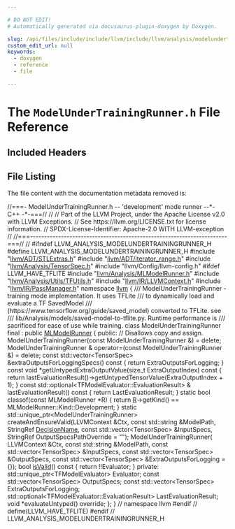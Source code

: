 ```yaml
---

# DO NOT EDIT!
# Automatically generated via docusaurus-plugin-doxygen by Doxygen.

slug: /api/files/include/include/llvm/include/llvm/analysis/modelundertrainingrunner-h
custom_edit_url: null
keywords:
  - doxygen
  - reference
  - file

---
```





# The `ModelUnderTrainingRunner.h` File Reference

<DoxygenPage pluginConfig={pluginConfig}>



## Included Headers

<IncludesList>
<IncludesListItem
  filePath="llvm/ADT/STLExtras.h"
  permalink="/docs/api/files/include/include/llvm/include/llvm/adt/stlextras-h"
  isLocal="true" />
<IncludesListItem
  filePath="llvm/ADT/iterator_range.h"
  permalink="/docs/api/files/include/include/llvm/include/llvm/adt/iterator-range-h"
  isLocal="true" />
<IncludesListItem
  filePath="llvm/Analysis/TensorSpec.h"
  permalink="/docs/api/files/include/include/llvm/include/llvm/analysis/tensorspec-h"
  isLocal="true" />
<IncludesListItem
  filePath="llvm/Config/llvm-config.h"
  permalink=""
  isLocal="true" />
</IncludesList>


## File Listing

The file content with the documentation metadata removed is:

<ProgramListing>

<Link id="l00001" /><CodeLine lineNumber="1"><span class="doxyHighlightComment">//===- ModelUnderTrainingRunner.h -- &#39;development&#39; mode runner --&#42;- C++ -&#42;-===//</span></CodeLine>
<Link id="l00002" /><CodeLine lineNumber="2"><span class="doxyHighlightComment">//</span></CodeLine>
<Link id="l00003" /><CodeLine lineNumber="3"><span class="doxyHighlightComment">// Part of the LLVM Project, under the Apache License v2.0 with LLVM Exceptions.</span></CodeLine>
<Link id="l00004" /><CodeLine lineNumber="4"><span class="doxyHighlightComment">// See https://llvm.org/LICENSE.txt for license information.</span></CodeLine>
<Link id="l00005" /><CodeLine lineNumber="5"><span class="doxyHighlightComment">// SPDX-License-Identifier: Apache-2.0 WITH LLVM-exception</span></CodeLine>
<Link id="l00006" /><CodeLine lineNumber="6"><span class="doxyHighlightComment">//</span></CodeLine>
<Link id="l00007" /><CodeLine lineNumber="7"><span class="doxyHighlightComment">//===----------------------------------------------------------------------===//</span></CodeLine>
<Link id="l00008" /><CodeLine lineNumber="8"><span class="doxyHighlightComment">//</span></CodeLine>
<Link id="l00009" /><CodeLine lineNumber="9"></CodeLine>
<Link id="l00010" /><CodeLine lineNumber="10"><span class="doxyHighlightPreprocessor">#ifndef LLVM&#95;ANALYSIS&#95;MODELUNDERTRAININGRUNNER&#95;H</span></CodeLine>
<Link id="l00011" /><CodeLine lineNumber="11"><span class="doxyHighlightPreprocessor">#define LLVM&#95;ANALYSIS&#95;MODELUNDERTRAININGRUNNER&#95;H</span></CodeLine>
<Link id="l00012" /><CodeLine lineNumber="12"></CodeLine>
<Link id="l00013" /><CodeLine lineNumber="13"><span class="doxyHighlightPreprocessor">#include &quot;<a href="/docs/api/files/include/include/llvm/include/llvm/adt/stlextras-h">llvm/ADT/STLExtras.h</a>&quot;</span></CodeLine>
<Link id="l00014" /><CodeLine lineNumber="14"><span class="doxyHighlightPreprocessor">#include &quot;<a href="/docs/api/files/include/include/llvm/include/llvm/adt/iterator-range-h">llvm/ADT/iterator&#95;range.h</a>&quot;</span></CodeLine>
<Link id="l00015" /><CodeLine lineNumber="15"><span class="doxyHighlightPreprocessor">#include &quot;<a href="/docs/api/files/include/include/llvm/include/llvm/analysis/tensorspec-h">llvm/Analysis/TensorSpec.h</a>&quot;</span></CodeLine>
<Link id="l00016" /><CodeLine lineNumber="16"><span class="doxyHighlightPreprocessor">#include &quot;llvm/Config/llvm-config.h&quot;</span></CodeLine>
<Link id="l00017" /><CodeLine lineNumber="17"></CodeLine>
<Link id="l00018" /><CodeLine lineNumber="18"><span class="doxyHighlightPreprocessor">#ifdef LLVM&#95;HAVE&#95;TFLITE</span></CodeLine>
<Link id="l00019" /><CodeLine lineNumber="19"><span class="doxyHighlightPreprocessor">#include &quot;<a href="/docs/api/files/include/include/llvm/include/llvm/analysis/mlmodelrunner-h">llvm/Analysis/MLModelRunner.h</a>&quot;</span></CodeLine>
<Link id="l00020" /><CodeLine lineNumber="20"><span class="doxyHighlightPreprocessor">#include &quot;<a href="/docs/api/files/include/include/llvm/include/llvm/analysis/include/llvm/analysis/utils/tfutils-h">llvm/Analysis/Utils/TFUtils.h</a>&quot;</span></CodeLine>
<Link id="l00021" /><CodeLine lineNumber="21"><span class="doxyHighlightPreprocessor">#include &quot;<a href="/docs/api/files/include/include/llvm/include/llvm/ir/llvmcontext-h">llvm/IR/LLVMContext.h</a>&quot;</span></CodeLine>
<Link id="l00022" /><CodeLine lineNumber="22"><span class="doxyHighlightPreprocessor">#include &quot;<a href="/docs/api/files/include/include/llvm/include/llvm/ir/passmanager-h">llvm/IR/PassManager.h</a>&quot;</span></CodeLine>
<Link id="l00023" /><CodeLine lineNumber="23"></CodeLine>
<Link id="l00024" /><CodeLine lineNumber="24"><span class="doxyHighlightKeyword">namespace </span><span class="doxyHighlight"><a href="/docs/api/namespaces/llvm">llvm</a> &#123;</span></CodeLine>
<Link id="l00025" /><CodeLine lineNumber="25"></CodeLine>
<Link id="l00026" /><CodeLine lineNumber="26"><span class="doxyHighlightComment">/// ModelUnderTrainingRunner - training mode implementation. It uses TFLite</span></CodeLine>
<Link id="l00027" /><CodeLine lineNumber="27"><span class="doxyHighlightComment">/// to dynamically load and evaluate a TF SavedModel</span></CodeLine>
<Link id="l00028" /><CodeLine lineNumber="28"><span class="doxyHighlightComment">/// (https://www.tensorflow.org/guide/saved&#95;model) converted to TFLite. see</span></CodeLine>
<Link id="l00029" /><CodeLine lineNumber="29"><span class="doxyHighlightComment">/// lib/Analysis/models/saved-model-to-tflite.py. Runtime performance is</span></CodeLine>
<Link id="l00030" /><CodeLine lineNumber="30"><span class="doxyHighlightComment">/// sacrificed for ease of use while training.</span></CodeLine>
<Link id="l00031" /><CodeLine lineNumber="31"><span class="doxyHighlightKeyword">class </span><span class="doxyHighlight">ModelUnderTrainingRunner final : </span><span class="doxyHighlightKeyword">public</span><span class="doxyHighlight"> <a href="/docs/api/classes/llvm/mlmodelrunner">MLModelRunner</a> &#123;</span></CodeLine>
<Link id="l00032" /><CodeLine lineNumber="32"><span class="doxyHighlightKeyword">public</span><span class="doxyHighlight">:</span></CodeLine>
<Link id="l00033" /><CodeLine lineNumber="33"><span class="doxyHighlight">  </span><span class="doxyHighlightComment">// Disallows copy and assign.</span></CodeLine>
<Link id="l00034" /><CodeLine lineNumber="34"><span class="doxyHighlight">  ModelUnderTrainingRunner(</span><span class="doxyHighlightKeyword">const</span><span class="doxyHighlight"> ModelUnderTrainingRunner &amp;) = </span><span class="doxyHighlightKeyword">delete</span><span class="doxyHighlight">;</span></CodeLine>
<Link id="l00035" /><CodeLine lineNumber="35"><span class="doxyHighlight">  ModelUnderTrainingRunner &amp;</span></CodeLine>
<Link id="l00036" /><CodeLine lineNumber="36"><span class="doxyHighlight">  operator=(</span><span class="doxyHighlightKeyword">const</span><span class="doxyHighlight"> ModelUnderTrainingRunner &amp;) = </span><span class="doxyHighlightKeyword">delete</span><span class="doxyHighlight">;</span></CodeLine>
<Link id="l00037" /><CodeLine lineNumber="37"></CodeLine>
<Link id="l00038" /><CodeLine lineNumber="38"><span class="doxyHighlight">  </span><span class="doxyHighlightKeyword">const</span><span class="doxyHighlight"> std::vector&lt;TensorSpec&gt; &amp;extraOutputsForLoggingSpecs()</span><span class="doxyHighlightKeyword"> const </span><span class="doxyHighlight">&#123;</span></CodeLine>
<Link id="l00039" /><CodeLine lineNumber="39"><span class="doxyHighlight">    </span><span class="doxyHighlightKeywordFlow">return</span><span class="doxyHighlight"> ExtraOutputsForLogging;</span></CodeLine>
<Link id="l00040" /><CodeLine lineNumber="40"><span class="doxyHighlight">  &#125;</span></CodeLine>
<Link id="l00041" /><CodeLine lineNumber="41"></CodeLine>
<Link id="l00042" /><CodeLine lineNumber="42"><span class="doxyHighlight">  </span><span class="doxyHighlightKeyword">const</span><span class="doxyHighlight"> </span><span class="doxyHighlightKeywordType">void</span><span class="doxyHighlight"> &#42;getUntypedExtraOutputValue(</span><span class="doxyHighlightKeywordType">size&#95;t</span><span class="doxyHighlight"> ExtraOutputIndex)</span><span class="doxyHighlightKeyword"> const </span><span class="doxyHighlight">&#123;</span></CodeLine>
<Link id="l00043" /><CodeLine lineNumber="43"><span class="doxyHighlight">    </span><span class="doxyHighlightKeywordFlow">return</span><span class="doxyHighlight"> lastEvaluationResult()-&gt;getUntypedTensorValue(ExtraOutputIndex + 1);</span></CodeLine>
<Link id="l00044" /><CodeLine lineNumber="44"><span class="doxyHighlight">  &#125;</span></CodeLine>
<Link id="l00045" /><CodeLine lineNumber="45"></CodeLine>
<Link id="l00046" /><CodeLine lineNumber="46"><span class="doxyHighlight">  </span><span class="doxyHighlightKeyword">const</span><span class="doxyHighlight"> std::optional&lt;TFModelEvaluator::EvaluationResult&gt; &amp;</span></CodeLine>
<Link id="l00047" /><CodeLine lineNumber="47"><span class="doxyHighlight">  lastEvaluationResult()</span><span class="doxyHighlightKeyword"> const </span><span class="doxyHighlight">&#123;</span></CodeLine>
<Link id="l00048" /><CodeLine lineNumber="48"><span class="doxyHighlight">    </span><span class="doxyHighlightKeywordFlow">return</span><span class="doxyHighlight"> LastEvaluationResult;</span></CodeLine>
<Link id="l00049" /><CodeLine lineNumber="49"><span class="doxyHighlight">  &#125;</span></CodeLine>
<Link id="l00050" /><CodeLine lineNumber="50"><span class="doxyHighlight">  </span><span class="doxyHighlightKeyword">static</span><span class="doxyHighlight"> </span><span class="doxyHighlightKeywordType">bool</span><span class="doxyHighlight"> classof(</span><span class="doxyHighlightKeyword">const</span><span class="doxyHighlight"> MLModelRunner &#42;R) &#123;</span></CodeLine>
<Link id="l00051" /><CodeLine lineNumber="51"><span class="doxyHighlight">    </span><span class="doxyHighlightKeywordFlow">return</span><span class="doxyHighlight"> <a href="/docs/api/namespaces/llvm/riscvfencefield/#a147be9e9780c1e33363ea572d4c7b25fa1835091d83e0e052cd1a32c99b2be731">R</a>-&gt;getKind() == MLModelRunner::Kind::Development;</span></CodeLine>
<Link id="l00052" /><CodeLine lineNumber="52"><span class="doxyHighlight">  &#125;</span></CodeLine>
<Link id="l00053" /><CodeLine lineNumber="53"></CodeLine>
<Link id="l00054" /><CodeLine lineNumber="54"><span class="doxyHighlight">  </span><span class="doxyHighlightKeyword">static</span><span class="doxyHighlight"> std::unique&#95;ptr&lt;ModelUnderTrainingRunner&gt;</span></CodeLine>
<Link id="l00055" /><CodeLine lineNumber="55"><span class="doxyHighlight">  createAndEnsureValid(LLVMContext &amp;Ctx, </span><span class="doxyHighlightKeyword">const</span><span class="doxyHighlight"> std::string &amp;ModelPath,</span></CodeLine>
<Link id="l00056" /><CodeLine lineNumber="56"><span class="doxyHighlight">                       StringRef <a href="/docs/api/files/lib/lib/codegen/mlregallocevictadvisor-cpp/#af5e2460c58b78f9becd283f9f0dc70ee">DecisionName</a>,</span></CodeLine>
<Link id="l00057" /><CodeLine lineNumber="57"><span class="doxyHighlight">                       </span><span class="doxyHighlightKeyword">const</span><span class="doxyHighlight"> std::vector&lt;TensorSpec&gt; &amp;InputSpecs,</span></CodeLine>
<Link id="l00058" /><CodeLine lineNumber="58"><span class="doxyHighlight">                       StringRef OutputSpecsPathOverride = </span><span class="doxyHighlightStringLiteral">&quot;&quot;</span><span class="doxyHighlight">);</span></CodeLine>
<Link id="l00059" /><CodeLine lineNumber="59"></CodeLine>
<Link id="l00060" /><CodeLine lineNumber="60"><span class="doxyHighlight">  ModelUnderTrainingRunner(</span></CodeLine>
<Link id="l00061" /><CodeLine lineNumber="61"><span class="doxyHighlight">      LLVMContext &amp;Ctx, </span><span class="doxyHighlightKeyword">const</span><span class="doxyHighlight"> std::string &amp;ModelPath,</span></CodeLine>
<Link id="l00062" /><CodeLine lineNumber="62"><span class="doxyHighlight">      </span><span class="doxyHighlightKeyword">const</span><span class="doxyHighlight"> std::vector&lt;TensorSpec&gt; &amp;InputSpecs,</span></CodeLine>
<Link id="l00063" /><CodeLine lineNumber="63"><span class="doxyHighlight">      </span><span class="doxyHighlightKeyword">const</span><span class="doxyHighlight"> std::vector&lt;TensorSpec&gt; &amp;OutputSpecs,</span></CodeLine>
<Link id="l00064" /><CodeLine lineNumber="64"><span class="doxyHighlight">      </span><span class="doxyHighlightKeyword">const</span><span class="doxyHighlight"> std::vector&lt;TensorSpec&gt; &amp;ExtraOutputsForLogging = &#123;&#125;);</span></CodeLine>
<Link id="l00065" /><CodeLine lineNumber="65"></CodeLine>
<Link id="l00066" /><CodeLine lineNumber="66"><span class="doxyHighlight">  </span><span class="doxyHighlightKeywordType">bool</span><span class="doxyHighlight"> <a href="/docs/api/files/lib/lib/demangle/rustdemangle-cpp/#a103d8cfe62c1651cd70e181746f8a840">isValid</a>()</span><span class="doxyHighlightKeyword"> const </span><span class="doxyHighlight">&#123; </span><span class="doxyHighlightKeywordFlow">return</span><span class="doxyHighlight"> !!Evaluator; &#125;</span></CodeLine>
<Link id="l00067" /><CodeLine lineNumber="67"></CodeLine>
<Link id="l00068" /><CodeLine lineNumber="68"><span class="doxyHighlightKeyword">private</span><span class="doxyHighlight">:</span></CodeLine>
<Link id="l00069" /><CodeLine lineNumber="69"><span class="doxyHighlight">  std::unique&#95;ptr&lt;TFModelEvaluator&gt; Evaluator;</span></CodeLine>
<Link id="l00070" /><CodeLine lineNumber="70"><span class="doxyHighlight">  </span><span class="doxyHighlightKeyword">const</span><span class="doxyHighlight"> std::vector&lt;TensorSpec&gt; OutputSpecs;</span></CodeLine>
<Link id="l00071" /><CodeLine lineNumber="71"><span class="doxyHighlight">  </span><span class="doxyHighlightKeyword">const</span><span class="doxyHighlight"> std::vector&lt;TensorSpec&gt; ExtraOutputsForLogging;</span></CodeLine>
<Link id="l00072" /><CodeLine lineNumber="72"><span class="doxyHighlight">  std::optional&lt;TFModelEvaluator::EvaluationResult&gt; LastEvaluationResult;</span></CodeLine>
<Link id="l00073" /><CodeLine lineNumber="73"><span class="doxyHighlight">  </span><span class="doxyHighlightKeywordType">void</span><span class="doxyHighlight"> &#42;evaluateUntyped() </span><span class="doxyHighlightKeyword">override</span><span class="doxyHighlight">;</span></CodeLine>
<Link id="l00074" /><CodeLine lineNumber="74"><span class="doxyHighlight">&#125;;</span></CodeLine>
<Link id="l00075" /><CodeLine lineNumber="75"></CodeLine>
<Link id="l00076" /><CodeLine lineNumber="76"><span class="doxyHighlight">&#125; </span><span class="doxyHighlightComment">// namespace llvm</span></CodeLine>
<Link id="l00077" /><CodeLine lineNumber="77"><span class="doxyHighlightPreprocessor">#endif </span><span class="doxyHighlightComment">// define(LLVM&#95;HAVE&#95;TFLITE)</span></CodeLine>
<Link id="l00078" /><CodeLine lineNumber="78"><span class="doxyHighlightPreprocessor">#endif </span><span class="doxyHighlightComment">// LLVM&#95;ANALYSIS&#95;MODELUNDERTRAININGRUNNER&#95;H</span></CodeLine>

</ProgramListing>


</DoxygenPage>
